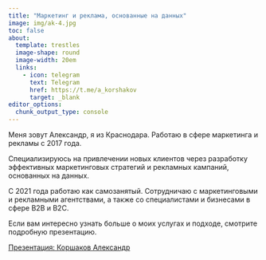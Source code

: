 ```yaml
---
title: "Маркетинг и реклама, основанные на данных"
image: img/ak-4.jpg
toc: false
about: 
  template: trestles 
  image-shape: round
  image-width: 20em
  links: 
    - icon: telegram
      text: Telegram
      href: https://t.me/a_korshakov
      target: _blank
editor_options: 
  chunk_output_type: console
---
```


Меня зовут Александр, я из Краснодара. Работаю в сфере маркетинга и рекламы с 2017 года.

Специализируюсь на привлечении новых клиентов через разработку эффективных маркетинговых стратегий и рекламных кампаний, основанных на данных.

С 2021 года работаю как самозанятый. Сотрудничаю с маркетинговыми и рекламными агентствами, а также со специалистами и бизнесами в сфере B2B и B2C.

Если вам интересно узнать больше о моих услугах и подходе, смотрите подробную презентацию.

[Презентация: Коршаков Александр](/about/korshakov.qmd){target="_blank"}




